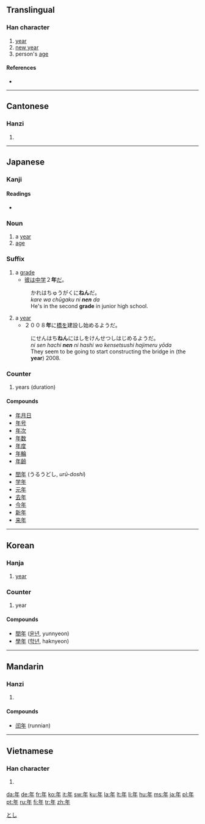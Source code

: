 {{see|秊}}<!-- may be replaced by zh-forms -->
==Translingual==
{{Han stroke|[[Image:年-order.gif]]}}

===Han character===
{{Han char|rn=51|rad=干|as=03|sn=6|four=8050<sub>0</sub>|canj=人手 (OQ)}}

# [[year]]
# [[New Year|new year]]
# person's [[age]]

====References====
* {{Han ref|kx=0340.010|dkj=09168|dj=0648.020|hdz=10037.060|uh=5E74|ud=24180|bh=A67E|bd=42622}}

----

==Cantonese==

===Hanzi===
{{yue-hanzi|jyut=|y=nin4}}

# {{defn|Cantonese}}

----

==Japanese==

===Kanji===
{{ja-kanji|grade=1|rs=干03}}

====Readings====
* {{ja-readings|on=[[ねん]] ([[nen]])|kun=[[とし]] ([[toshi]]), [[みのる]] ([[minoru]]), [[よわい]] ([[yowai]])}}

===Noun===
{{ja-noun|k|hira=とし|rom=toshi}}

# a [[year]]
# [[age]]

===Suffix===
{{ja-pos|k|suffix|hira=ねん|rom=nen}}

# a [[grade]]
#* [[彼]]は[[中学]]２'''年'''[[だ]]。
#: かれはちゅうがくに'''ねん'''だ。
#: ''kare wa chūgaku ni '''nen''' da''
#: He's in the second '''grade''' in junior high school.
# a [[year]]
#* ２００８'''年'''に[[橋]]を建設し始めるようだ。
#: にせんはち'''ねん'''にはしをけんせつしはじめるようだ。
#: ''ni sen hachi '''nen''' ni hashi wo kensetsushi hajimeru yōda''
#: They seem to be going to start constructing the bridge in (the '''year''') 2008.

===Counter===
{{ja-pos|k|counter|hira=ねん|rom=nen}}

# years (duration)

====Compounds====
{{top2}}
* [[年月日]]
* [[年号]]
* [[年次]]
* [[年数]]
* [[年度]]
* [[年輪]]
* [[年齢]]
{{mid2}}
* [[閏年]] (うるうどし, ''urū-doshi'')
* [[学年]]
* [[元年]]
* [[去年]]
* [[今年]]
* [[新年]]
* [[来年]]
{{bottom}}

[[Category:ja:Time|とし]]

----

==Korean==

===Hanja===
{{ko-hanja|hangeul=[[년]]([[연]])|rv=nyeon(yeon)|mr=nyŏn(yŏn)|y=nyen(<sup>n</sup>yen)|eumhun=해|ehrv=hae|ehmr=hae|ehy=hay}}

# [[year]]

===Counter===
{{KOchar|年}}{{ko-attention|may need inflection template}}

# year

====Compounds====
* [[閏年]] ([[윤년]], yunnyeon)
* [[學年]] ([[학년]], haknyeon)

----

==Mandarin==

===Hanzi===
{{cmn-hanzi|pin=[[nián]] ([[nian2]])|wg=nien<sup>2</sup>}}

# {{defn|Mandarin}}

====Compounds====
* [[闰年]] (runnian)

----

==Vietnamese==

===Han character===
{{vi-hantu|[[niên]]}}

# {{defn|Vietnamese}}

[[da:年]]
[[de:年]]
[[fr:年]]
[[ko:年]]
[[it:年]]
[[sw:年]]
[[ku:年]]
[[la:年]]
[[lt:年]]
[[li:年]]
[[hu:年]]
[[ms:年]]
[[ja:年]]
[[pl:年]]
[[pt:年]]
[[ru:年]]
[[fi:年]]
[[tr:年]]
[[zh:年]]